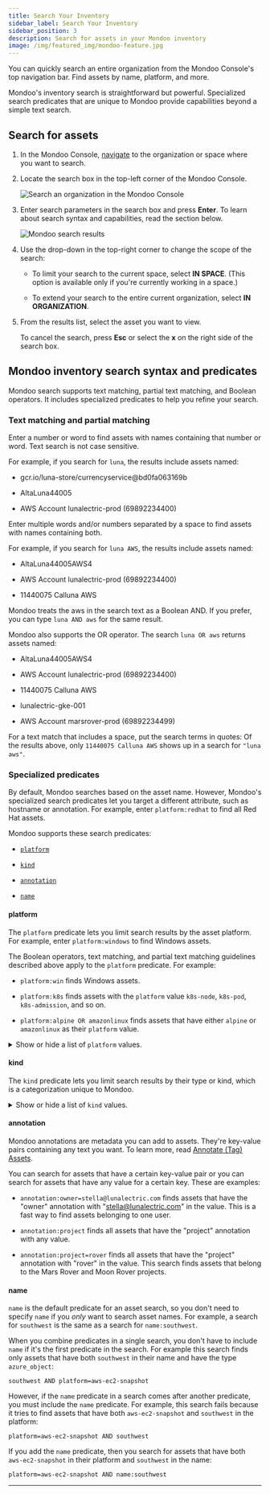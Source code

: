 ```yaml
---
title: Search Your Inventory
sidebar_label: Search Your Inventory
sidebar_position: 3
description: Search for assets in your Mondoo inventory
image: /img/featured_img/mondoo-feature.jpg
---
```


You can quickly search an entire organization from the Mondoo Console's top navigation bar. Find assets by name, platform, and more.

Mondoo's inventory search is straightforward but powerful. Specialized search predicates that are unique to Mondoo provide capabilities beyond a simple text search.

## Search for assets

1. In the Mondoo Console, [navigate](/platform/start/navigate/) to the organization or space where you want to search.

2. Locate the search box in the top-left corner of the Mondoo Console.

   ![Search an organization in the Mondoo Console](/img/platform/intel/search-box-org.png)

3. Enter search parameters in the search box and press **Enter**. To learn about search syntax and capabilities, read the section below.

   ![Mondoo search results](/img/platform/intel/simple-results.png)

4. Use the drop-down in the top-right corner to change the scope of the search:

   - To limit your search to the current space, select **IN SPACE**. (This option is available only if you're currently working in a space.)

   - To extend your search to the entire current organization, select **IN ORGANIZATION**.

5. From the results list, select the asset you want to view.

   To cancel the search, press **Esc** or select the **x** on the right side of the search box.

## Mondoo inventory search syntax and predicates

Mondoo search supports text matching, partial text matching, and Boolean operators. It includes specialized predicates to help you refine your search.

### Text matching and partial matching

Enter a number or word to find assets with names containing that number or word. Text search is not case sensitive.

For example, if you search for `luna`, the results include assets named:

- gcr.io/luna-store/currencyservice@bd0fa063169b

- AltaLuna44005

- AWS Account lunalectric-prod (69892234400)

Enter multiple words and/or numbers separated by a space to find assets with names containing both.

For example, if you search for `luna AWS`, the results include assets named:

- AltaLuna44005AWS4

- AWS Account lunalectric-prod (69892234400)

- 11440075 Calluna AWS

Mondoo treats the aws in the search text as a Boolean AND. If you prefer, you can type `luna AND aws` for the same result.

Mondoo also supports the OR operator. The search `luna OR aws` returns assets named:

- AltaLuna44005AWS4

- AWS Account lunalectric-prod (69892234400)

- 11440075 Calluna AWS

- lunalectric-gke-001

- AWS Account marsrover-prod (69892234499)

For a text match that includes a space, put the search terms in quotes: Of the results above, only `11440075 Calluna AWS` shows up in a search for `"luna aws"`.

### Specialized predicates

By default, Mondoo searches based on the asset name. However, Mondoo's specialized search predicates let you target a different attribute, such as hostname or annotation. For example, enter `platform:redhat` to find all Red Hat assets.

Mondoo supports these search predicates:

- [`platform`](#platform)

- [`kind`](#kind)

- [`annotation`](#annotation)

- [`name`](#name)

#### platform

The `platform` predicate lets you limit search results by the asset platform. For example, enter `platform:windows` to find Windows assets.

The Boolean operators, text matching, and partial text matching guidelines described above apply to the `platform` predicate. For example:

- `platform:win` finds Windows assets.

- `platform:k8s` finds assets with the `platform` value `k8s-node`, `k8s-pod`, `k8s-admission`, and so on.

- `platform:alpine OR amazonlinux` finds assets that have either `alpine` or `amazonlinux` as their `platform` value.

<details>
<summary>Show or hide a list of <code>platform</code> values.</summary>

- `alpine`

- `amazonlinux`

- `arch`

- `arista-eos`

- `aws`

- `aws-cloudtrail-trail`

- `aws-cloudwatch-loggroup`

- `aws-dynamodb-table`

- `aws-ebs-snapshot`

- `aws-ebs-volume`

- `aws-ecs-instance`

- `aws-iam-group`

- `aws-iam-user`

- `aws-kms-key`

- `aws-lambda-function`

- `aws-rds-dbinstance`

- `aws-rds-dbcluster`

- `aws-s3-bucket`

- `aws-security-group`

- `aws-vpc`

- `azure`

- `azure-compute-vm`

- `azure-mysql-server`

- `azure-network-security-group`

- `busybox`

- `centos`

- `clear-linux-os`

- `cloudlinux`

- `cos`

- `debian`

- `docker-image`

- `euleros`

- `fedora`

- `gcp-bigquery-dataset`

- `gcp-compute-firewall`

- `gcp-compute-image`

- `gcp-compute-instance`

- `gcp-compute-network`

- `gcp-compute-subnetwork`

- `gcp-folder`

- `gcp-gke-cluster`

- `gcp-org`

- `gcp-organization`

- `gcp-project`

- `gcp-storage-bucket`

- `gentoo`

- `github-org`

- `github-repo`

- `github-user`

- `gitlab`

- `google-workspace`

- `k8s-admission`

- `k8s-cluster`

- `k8s-cronjob`

- `k8s-daemonset`

- `k8s-deployment`

- `k8s-ingress`

- `k8s-job`

- `k8s-manifest`

- `k8s-namespace`

- `k8s-node`

- `k8s-pod`

- `k8s-replicaset`

- `k8s-statefulset`

- `kali`

- `linuxmint`

- `macos`

- `manjaro-arm`

- `mariner`

- `microsoft365`

- `oci`

- `okta-org`

- `opensuse-leap`

- `oraclelinux`

- `parrot`

- `photon`

- `pop`

- `raspbian`

- `redhat`

- `rhcos`

- `rockylinux`

- `scratch`

- `slack-team`

- `sles`

- `terraform-hcl`

- `terraform-plan`

- `terraform-state`

- `ubuntu`

- `vmware-esxi`

- `vmware-vsphere`

- `windows`

If you need to search for a platform that you don't see in this list, please ask us about it in the [Mondoo Community Slack Channel](https://mondoo.link/slack).

</details>

#### kind

The `kind` predicate lets you limit search results by their type or kind, which is a categorization unique to Mondoo.

<details>
<summary>Show or hide a list of <code>kind</code> values.</summary>

- `api`

- `aws_object`

- `azure_object`

- `bare_metal`

- `code`

- `container`

- `container_image`

- `gcp_object`

- `k8s_object`

- `network`

- `package`

- `process`

- `unknown`

- `virtual_machine`

- `virtual_machine_image`

</details>

#### annotation

Mondoo annotations are metadata you can add to assets. They're key-value pairs containing any text you want. To learn more, read [Annotate (Tag) Assets](/platform/intel/annotations).

You can search for assets that have a certain key-value pair or you can search for assets that have any value for a certain key. These are examples:

- `annotation:owner=stella@lunalectric.com` finds assets that have the "owner" annotation with "stella@lunalectric.com" in the value. This is a fast way to find assets belonging to one user.

- `annotation:project` finds all assets that have the "project" annotation with any value.

- `annotation:project=rover` finds all assets that have the "project" annotation with "rover" in the value. This search finds assets that belong to the Mars Rover and Moon Rover projects.

#### name

`name` is the default predicate for an asset search, so you don't need to specify `name` if you _only_ want to search asset names. For example, a search for `southwest` is the same as a search for `name:southwest`.

When you combine predicates in a single search, you don't have to include `name` if it's the first predicate in the search. For example this search finds only assets that have both `southwest` in their name and have the type `azure_object`:

`southwest AND platform=aws-ec2-snapshot`

However, if the `name` predicate in a search comes after another predicate, you must include the `name` predicate. For example, this search fails because it tries to find assets that have both `aws-ec2-snapshot` and `southwest` in the platform:

`platform=aws-ec2-snapshot AND southwest`

If you add the `name` predicate, then you search for assets that have both `aws-ec2-snapshot` in their platform and `southwest` in the name:

`platform=aws-ec2-snapshot AND name:southwest`

---
